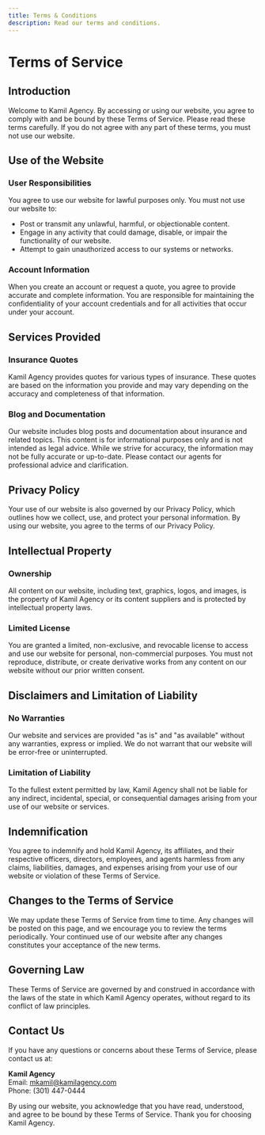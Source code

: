 ```yaml
---
title: Terms & Conditions
description: Read our terms and conditions.
---
```


# Terms of Service

## Introduction

Welcome to Kamil Agency. By accessing or using our website, you agree to comply with and be bound by these Terms of Service. Please read these terms carefully. If you do not agree with any part of these terms, you must not use our website.

## Use of the Website

### User Responsibilities

You agree to use our website for lawful purposes only. You must not use our website to:

- Post or transmit any unlawful, harmful, or objectionable content.
- Engage in any activity that could damage, disable, or impair the functionality of our website.
- Attempt to gain unauthorized access to our systems or networks.

### Account Information

When you create an account or request a quote, you agree to provide accurate and complete information. You are responsible for maintaining the confidentiality of your account credentials and for all activities that occur under your account.

## Services Provided

### Insurance Quotes

Kamil Agency provides quotes for various types of insurance. These quotes are based on the information you provide and may vary depending on the accuracy and completeness of that information.

### Blog and Documentation

Our website includes blog posts and documentation about insurance and related topics. This content is for informational purposes only and is not intended as legal advice. While we strive for accuracy, the information may not be fully accurate or up-to-date. Please contact our agents for professional advice and clarification.

## Privacy Policy

Your use of our website is also governed by our Privacy Policy, which outlines how we collect, use, and protect your personal information. By using our website, you agree to the terms of our Privacy Policy.

## Intellectual Property

### Ownership

All content on our website, including text, graphics, logos, and images, is the property of Kamil Agency or its content suppliers and is protected by intellectual property laws.

### Limited License

You are granted a limited, non-exclusive, and revocable license to access and use our website for personal, non-commercial purposes. You must not reproduce, distribute, or create derivative works from any content on our website without our prior written consent.

## Disclaimers and Limitation of Liability

### No Warranties

Our website and services are provided "as is" and "as available" without any warranties, express or implied. We do not warrant that our website will be error-free or uninterrupted.

### Limitation of Liability

To the fullest extent permitted by law, Kamil Agency shall not be liable for any indirect, incidental, special, or consequential damages arising from your use of our website or services.

## Indemnification

You agree to indemnify and hold Kamil Agency, its affiliates, and their respective officers, directors, employees, and agents harmless from any claims, liabilities, damages, and expenses arising from your use of our website or violation of these Terms of Service.

## Changes to the Terms of Service

We may update these Terms of Service from time to time. Any changes will be posted on this page, and we encourage you to review the terms periodically. Your continued use of our website after any changes constitutes your acceptance of the new terms.

## Governing Law

These Terms of Service are governed by and construed in accordance with the laws of the state in which Kamil Agency operates, without regard to its conflict of law principles.

## Contact Us

If you have any questions or concerns about these Terms of Service, please contact us at:

**Kamil Agency**  
Email: mkamil@kamilagency.com  
Phone: (301) 447-0444

By using our website, you acknowledge that you have read, understood, and agree to be bound by these Terms of Service. Thank you for choosing Kamil Agency.
